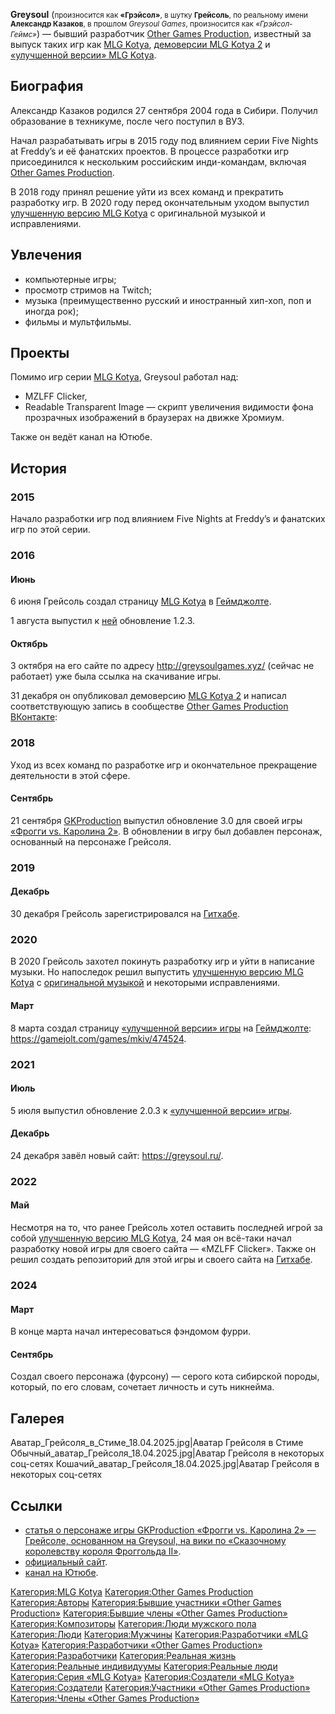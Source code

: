 {{Карточка человека
|Имя                     = Greysoul
|Изображение             = Обычный_аватар_Грейсоля_18.04.2025.jpg
|Профессия               = композитор, разработчик
|Пол                     = мужской
|Дата рождения           = 27 сентября 2004 года
|Место жительства        = Россия, Сибирь
|Другие имена            = * Александр Казаков,
* Грейсоль.
|Игры                    = * [[MLG Kotya]],
* [[MLG Kotya 2|демоверсия MLG Kotya 2]],
* [[«Улучшенная версия» MLG Kotya|«улучшенная версия» MLG Kotya]],
* MZLFF Clicker.
|Адрес электронной почты = contact@greysoul.ru
|Сайт                    = https://greysoul.ru/
}}'''Greysoul''' (<small>произносится как '''«Грэйсол»''', в шутку '''Грейсоль''', по реальному имени '''Александр Казаков''', в прошлом ''Greysoul Games'', произносится как ''«Грэйсол-Геймс»''</small>) — бывший разработчик [[Other Games Production]], известный за выпуск таких игр как [[MLG Kotya]], [[MLG Kotya 2|демоверсии MLG Kotya 2]] и [[«Улучшенная версия» MLG Kotya|«улучшенной версии» MLG Kotya]].

== Биография ==
Александр Казаков родился 27 сентября 2004 года в Сибири. Получил образование в техникуме, после чего поступил в ВУЗ.

Начал разрабатывать игры в 2015 году под влиянием серии Five Nights at Freddy’s и её фанатских проектов. В процессе разработки игр присоединился к нескольким российским инди-командам, включая [[Other Games Production]].

В 2018 году принял решение уйти из всех команд и прекратить разработку игр. В 2020 году перед окончательным уходом выпустил [[«Улучшенная версия» MLG Kotya|улучшенную версию MLG Kotya]] с оригинальной музыкой и исправлениями.

== Увлечения ==
* компьютерные игры;
* просмотр стримов на Twitch;
* музыка (преимущественно русский и иностранный хип-хоп, поп и иногда рок);
* фильмы и мультфильмы.

== Проекты ==
Помимо игр серии [[MLG Kotya]], Greysoul работал над:
* MZLFF Clicker,
* Readable Transparent Image — скрипт увеличения видимости фона прозрачных изображений в браузерах на движке Хромиум.

Также он ведёт канал на Ютюбе.

== История ==
<div class="mw-collapsible mw-collapsed" data-expandtext="Открыть" data-collapsetext="Закрыть" style="width:100%;">

=== 2015 ===
<div class="mw-collapsible-content">
Начало разработки игр под влиянием Five Nights at Freddy’s и фанатских игр по этой серии.
</div></div>
<div class="mw-collapsible mw-collapsed" data-expandtext="Открыть" data-collapsetext="Закрыть" style="width:100%;">

=== 2016 ===
<div class="mw-collapsible-content">

==== Июнь ====
6 июня Грейсоль создал страницу [[MLG Kotya]] в [[Геймджолт]]е.

1 августа выпустил к [[MLG Kotya|ней]] обновление 1.2.3.

==== Октябрь ====
3 октября на его сайте по адресу http://greysoulgames.xyz/ (сейчас не работает) уже была ссылка на скачивание игры.

31 декабря он опубликовал демоверсию [[MLG Kotya 2]] и написал соответствующую запись в сообществе [[Other Games Production]] [[ВКонтакте]]:

{{Структурированная цитата
|Текст     = Выложил демо-версию игры MK2.<br>В будущем году хочу пожелать больше разнообразия, везенья, улыбок, и веселья. :333<br>Игра: http://gamejolt.com/games/mlg-kotya-2-demo/223157
|Сказавший = Грейсоль
}}
</div></div>
<div class="mw-collapsible mw-collapsed" data-expandtext="Открыть" data-collapsetext="Закрыть" style="width:100%;">

=== 2018 ===
<div class="mw-collapsible-content">
Уход из всех команд по разработке игр и окончательное прекращение деятельности в этой сфере.

==== Сентябрь ====
21 сентября [[GKProduction]] выпустил обновление 3.0 для своей игры [[Фрогги vs. Каролина 2|«Фрогги vs. Каролина 2»]]. В обновлении в игру был добавлен персонаж, основанный на персонаже Грейсоля.
</div></div>
<div class="mw-collapsible mw-collapsed" data-expandtext="Открыть" data-collapsetext="Закрыть" style="width:100%;">

=== 2019 ===
<div class="mw-collapsible-content">

==== Декабрь ====
30 декабря Грейсоль зарегистрировался на [[Гитхаб]]е.
</div></div>

<div class="mw-collapsible mw-collapsed" data-expandtext="Открыть" data-collapsetext="Закрыть" style="width:100%;">

=== 2020 ===
<div class="mw-collapsible-content">
В 2020 Грейсоль захотел покинуть разработку игр и уйти в написание музыки. Но напоследок решил выпустить [[«Улучшенная версия» MLG Kotya|улучшенную версию MLG Kotya]] с [[Музыкальное оформление|оригинальной музыкой]] и некоторыми исправлениями.

==== Март ====
8 марта создал страницу [[«Улучшенная версия» MLG Kotya|«улучшенной версии» игры]] на [[Геймджолт]]е: https://gamejolt.com/games/mkiv/474524.
</div></div>
<div class="mw-collapsible mw-collapsed" data-expandtext="Открыть" data-collapsetext="Закрыть" style="width:100%;">

=== 2021 ===
<div class="mw-collapsible-content">

==== Июль ====
5 июля выпустил обновление 2.0.3 к [[«Улучшенная версия» MLG Kotya|«улучшенной версии» игры]].

==== Декабрь ====
24 декабря завёл новый сайт: https://greysoul.ru/.
</div></div>
<div class="mw-collapsible mw-collapsed" data-expandtext="Открыть" data-collapsetext="Закрыть" style="width:100%;">

=== 2022 ===
<div class="mw-collapsible-content">

==== Май ====
Несмотря на то, что ранее Грейсоль хотел оставить последней игрой за собой [[«Улучшенная версия» MLG Kotya|улучшенную версию MLG Kotya]], 24 мая он всё-таки начал разработку новой игры для своего сайта — «MZLFF Clicker». Также он решил создать репозиторий для этой игры и своего сайта на [[Гитхаб]]е.
</div></div>
<div class="mw-collapsible mw-collapsed" data-expandtext="Открыть" data-collapsetext="Закрыть" style="width:100%;">

=== 2024 ===
<div class="mw-collapsible-content">

==== Март ====
В конце марта начал интересоваться фэндомом фурри.

==== Сентябрь ====
Создал своего персонажа (фурсону) — серого кота сибирской породы, который, по его словам, сочетает личность и суть никнейма.
</div></div>

== Галерея ==
<gallery>
Аватар_Грейсоля_в_Стиме_18.04.2025.jpg|Аватар Грейсоля в Стиме
Обычный_аватар_Грейсоля_18.04.2025.jpg|Аватар Грейсоля в некоторых соц-сетях
Кошачий_аватар_Грейсоля_18.04.2025.jpg|Аватар Грейсоля в некоторых соц-сетях
</gallery>

== Ссылки ==
* [https://fkokf.fandom.com/ru/wiki/%D0%93%D1%80%D0%B5%D0%B9%D1%81%D0%BE%D0%BB%D1%8C статья о персонаже игры GKProduction «Фрогги vs. Каролина 2» — Грейсоле, основанном на Greysoul, на вики по «Сказочному королевству короля Фроггольда II»].
* [https://greysoul.ru/ официальный сайт].
* [https://www.youtube.com/@greysoul канал на Ютюбе].

[[Категория:MLG Kotya]]
[[Категория:Other Games Production]]
[[Категория:Авторы]]
[[Категория:Бывшие участники «Other Games Production»]]
[[Категория:Бывшие члены «Other Games Production»]]
[[Категория:Композиторы]]
[[Категория:Люди мужского пола]]
[[Категория:Люди]]
[[Категория:Мужчины]]
[[Категория:Разработчики «MLG Kotya»]]
[[Категория:Разработчики «Other Games Production»]]
[[Категория:Разработчики]]
[[Категория:Реальная жизнь]]
[[Категория:Реальные индивидуумы]]
[[Категория:Реальные люди]]
[[Категория:Серия «MLG Kotya»]]
[[Категория:Создатели «MLG Kotya»]]
[[Категория:Создатели]]
[[Категория:Участники «Other Games Production»]]
[[Категория:Члены «Other Games Production»]]
